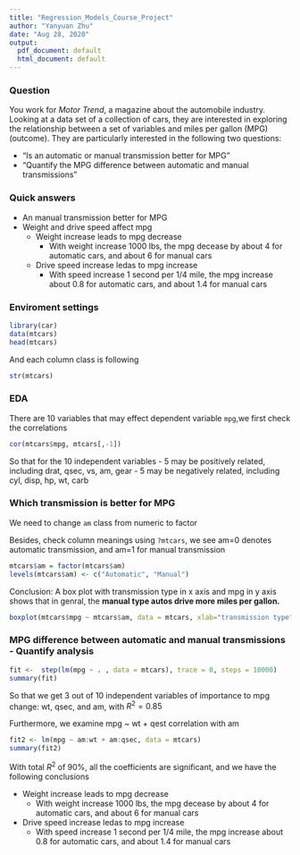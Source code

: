 ```yaml
---
title: "Regression_Models_Course_Project"
author: "Yanyuan Zhu"
date: "Aug 28, 2020"
output:
  pdf_document: default
  html_document: default
---
```

### Question
You work for *Motor Trend*, a magazine about the automobile industry. Looking at a data set of a collection of cars, they are interested in exploring the relationship between a set of variables and miles per gallon (MPG) (outcome). They are particularly interested in the following two questions:

- “Is an automatic or manual transmission better for MPG”
- "Quantify the MPG difference between automatic and manual transmissions"

### Quick answers
- An manual transmission better for MPG
- Weight and drive speed affect mpg
    - Weight increase leads to mpg decrease
        - With weight increase 1000 lbs, the mpg decease by about 4 for automatic cars, and about 6 for manual cars
    - Drive speed increase ledas to mpg increase
        - With speed increase 1 second per 1/4 mile, the mpg increase about 0.8 for automatic cars, and about 1.4 for manual cars

### Enviroment settings


```r
library(car)
data(mtcars)
head(mtcars)
```

And each column class is following

```r
str(mtcars)
```
### EDA

There are 10 variables that may effect dependent variable `mpg`,we first check the correlations

```r
cor(mtcars$mpg, mtcars[,-1])
```

So that for the 10 independent variables
- 5 may be positively related, including drat, qsec, vs, am, gear
- 5 may be negatively related, including cyl, disp, hp, wt, carb

### Which transmission is better for MPG

We need to change `am` class from numeric to factor

Besides, check column meanings using `?mtcars`, we see am=0 denotes automatic transmission, and am=1 for manual transmission

```r
mtcars$am = factor(mtcars$am)
levels(mtcars$am) <- c("Automatic", "Manual")
```

Conclusion: A box plot with transmission type in x axis and mpg in y axis shows that in genral, the **manual type autos drive more miles per gallon.**

```r
boxplot(mtcars$mpg ~ mtcars$am, data = mtcars, xlab="transmission type", ylab="miles per gallon", main = "mpg analysis by transmission type")
```

### MPG difference between automatic and manual transmissions - Quantify analysis

```r
fit <-  step(lm(mpg ~ . , data = mtcars), trace = 0, steps = 10000)
summary(fit)
```

So that we get 3 out of 10 independent variables of importance to mpg change: wt, qsec, and am, with $R^2 = 0.85$

Furthermore, we examine mpg ~ wt + qest correlation with am

```r
fit2 <- lm(mpg ~ am:wt + am:qsec, data = mtcars)
summary(fit2)
```

With total $R^2$ of 90%, all the coefficients are significant, and we have the following conclusions

- Weight increase leads to mpg decrease
    - With weight increase 1000 lbs, the mpg decease by about 4 for automatic cars, and about 6 for manual cars
- Drive speed increase ledas to mpg increase
    - With speed increase 1 second per 1/4 mile, the mpg increase about 0.8 for automatic cars, and about 1.4 for manual cars